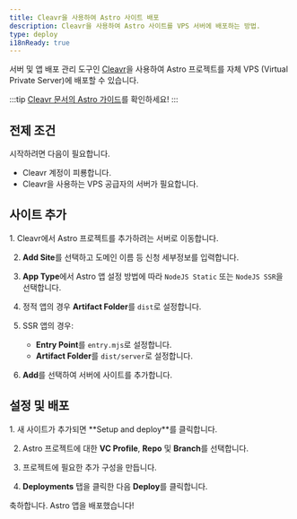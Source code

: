 ```yaml
---
title: Cleavr을 사용하여 Astro 사이트 배포
description: Cleavr을 사용하여 Astro 사이트를 VPS 서버에 배포하는 방법.
type: deploy
i18nReady: true
---
```


서버 및 앱 배포 관리 도구인 [Cleavr](https://cleavr.io/)을 사용하여 Astro 프로젝트를 자체 VPS (Virtual Private Server)에 배포할 수 있습니다.

:::tip
[Cleavr 문서의 Astro 가이드](https://docs.cleavr.io/guides/astro)를 확인하세요!
:::

## 전제 조건

시작하려면 다음이 필요합니다.

- Cleavr 계정이 피룡합니다.
- Cleavr을 사용하는 VPS 공급자의 서버가 필요합니다.

## 사이트 추가

<Steps>
1. Cleavr에서 Astro 프로젝트를 추가하려는 서버로 이동합니다.

2. **Add Site**를 선택하고 도메인 이름 등 신청 세부정보를 입력합니다.

3. **App Type**에서 Astro 앱 설정 방법에 따라 `NodeJS Static` 또는 `NodeJS SSR`을 선택합니다.
   
4. 정적 앱의 경우 **Artifact Folder**를 `dist`로 설정합니다.
   
5. SSR 앱의 경우:
   - **Entry Point**를 `entry.mjs`로 설정합니다.
   - **Artifact Folder**를 `dist/server`로 설정합니다.
   
6. **Add**를 선택하여 서버에 사이트를 추가합니다.
</Steps>

## 설정 및 배포

<Steps>
1. 새 사이트가 추가되면 **Setup and deploy**를 클릭합니다.
   
2. Astro 프로젝트에 대한 **VC Profile**, **Repo** 및 **Branch**를 선택합니다.
   
3. 프로젝트에 필요한 추가 구성을 만듭니다.
   
4. **Deployments** 탭을 클릭한 다음 **Deploy**를 클릭합니다.
</Steps>

축하합니다. Astro 앱을 배포했습니다!
